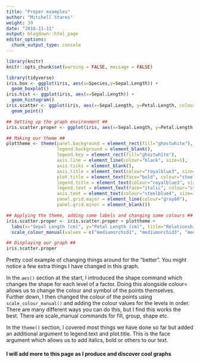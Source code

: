 ```yaml
---
title: "Proper examples"
author: "Mitchell Stares"
weight: 39
date: "2018-11-11"
output: blogdown::html_page
editor_options:
  chunk_output_type: console
---
```

```r
library(knitr)
knitr::opts_chunk$set(warning = FALSE, message = FALSE)
```
```r
library(tidyverse)
iris.box <- ggplot(iris, aes(x=Species,y=Sepal.Length)) +
  geom_boxplot()
iris.hist <- ggplot(iris, aes(x=Sepal.Length)) +
  geom_histogram()
iris.scatter <- ggplot(iris, aes(x=Sepal.Length, y=Petal.Length, colour=Species)) +
  geom_point()
```

```r
## Setting up the graph environment ##
iris.scatter.proper <- ggplot(iris, aes(x=Sepal.Length, y=Petal.Length, colour=Species, shape=Species)) + geom_point()

## Making our theme ##
plottheme <- theme(panel.background = element_rect(fill="ghostwhite"),
                   legend.background = element_blank(),
                   legend.key = element_rect(fill="ghostwhite"),
                   axis.line = element_line(colour="black", size=1),
                   axis.ticks = element_blank(),
                   axis.title = element_text(colour="royalblue3", size=14),
                   plot.title = element_text(face="bold", colour="steelblue4", size=16),
                   legend.title = element_text(colour="royalblue3", size=14),
                   legend.text = element_text(face="italic", colour="steelblue4", size=10),
                   axis.text = element_text(colour="steelblue4", size=12),
                   panel.grid.major = element_line(colour="gray80"),
                   panel.grid.minor = element_blank())

## Applying the theme, adding some labels and changing some colours ##
iris.scatter.proper <- iris.scatter.proper + plottheme +
  labs(x="Sepal Length (cm)", y="Petal Length (cm)", title="Relationship between Sepal Length and Petal Length") +
  scale_colour_manual(values = c("mediumorchid1", "mediumorchid3", "mediumorchid4"))

## Displaying our graph ##
iris.scatter.proper
```  
Pretty cool example of changing things around for the "better". You might notice a few extra things I have changed in this graph.

In the `aes()` section at the start, I introduced the shape command which changes the shape for each level of a factor. Doing this alongside colour= allows us to change the colour and symbol of the points themselves.  
Further down, I then changed the colour of the points using `scale_colour_manual()` and adding the colour values for the levels in order. There are many different ways you can do this, but I find this works the best. There are scale_manual commands for fill, group, shape etc. 

In the `theme()` section, I covered most things we have done so far but added an additional argument to legend.text and plot.title. This is the face argument which allows us to add italics, bold or others to our text.

#### I will add more to this page as I produce and discover cool graphs